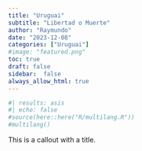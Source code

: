 ```yaml
---
title: "Uruguai"
subtitle: "Libertad o Muerte"
author: "Raymundo"
date: "2023-12-08"
categories: ["Uruguai"]
#image: "featured.png"
toc: true
draft: false
sidebar:  false
always_allow_html: true
---
```


```r
#| results: asis
#| echo: false
#source(here::here("R/multilang.R"))
#multilang()
```

<style>
  body {
    text-align: justify;
  }
</style>

::: {.callout-important title="Info"}

This is a callout with a title.

:::